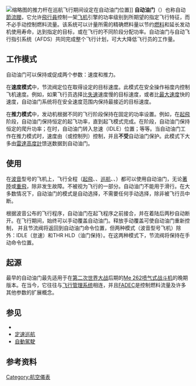[[File:Thrust_levers_of_an_Airbus_A320.jpg|缩略图]]的推力杆在巡航飞行期间设定在自动油门位置]]
'''自动油门'''（{{lang-en|'''autothrottle'''}}）也称自动[[節流閥|節流閥]]，它允许[[飛行員|飛行員]]控制一架[[航空器|飞机]]引擎的功率级别到所期望的指定飞行特征，而不必手动控制燃料流量。该系统可以计量所需的精确燃料量以节约[[燃料|燃料]]和延长发动机使用寿命，达到指定的目标{{tsl|en|Indicated air speed|指示空速}}，或在飞行的不同阶段分配功率。自动油门与自动飞行指引系统（AFDS）共同完成整个飞行计划，可大大降低飞行员的工作量。

== 工作模式 ==
自动油门可以保持或促成两个参数：速度和推力。

在'''速度模式'''中，节流阀定位在取得设定的目标速度。此模式在安全操作裕度内控制飞机速度。例如，如果飞行员选择比[[失速|失速]]速度慢的目标速度，或者比[[V速率|最大速度]]快的速度，自动油门系统将在安全速度范围内保持最接近的目标速度。

在'''推力模式'''中，发动机根据不同的飞行阶段保持在固定的功率设置。例如，在[[起飛|起飛]]阶段，自动油门保持恒定的起飞功率，直到起飞模式完成。在{{tsl|en|Climb (aeronautics)|爬升}}阶段，自动油门保持恒定的爬升功率；在{{tsl|en|Descent (aircraft)|下降}}时，自动油门转入怠速（IDLE）位置；等等。当自动油门工作在推力模式时，速度由{{tsl|en|Flight dynamics|俯仰}}（或控制列）控制，并且'''不受'''自动油门保护。此模式下大多由[[雷達高度計|雷達高度計]]馈送数据到自动油门。

== 使用 ==
在[[波音|波音]]型号的飞机上，飞行全程（[[起飛|起飛]]、{{tsl|en|Climb (aeronautics)|爬升}}、[[巡航速度|巡航]]、{{tsl|en|Descent (aircraft)|下降}}、{{tsl|en|Final approach (aviation)|最后进場}}）都可以使用自动油门，无论[[著陸|著陸]]或[[重飛|重飛]]，除非发生故障。{{tsl|en|Taxiing|滑行}}不被视为飞行的一部分。自动油门不能用于滑行。在大多数情况下，自动油门的模式是自动选择，不需要任何手动选择，除非被飞行员中断。

根据波音公布的飞行程序，自动油门在起飞程序之前接合，并在着陆后两秒自动断开。在飞行期间，始终可以手动覆盖自动油门。释放手动覆盖可使自动油门重新控制， 并且节流阀将返回到自动油门命令位置，但两种模式（波音型号飞机）除外：IDLE（怠速）和THR HLD（油门保持）。在这两种模式下，节流阀将保持在手动命令位置。

== 起源 ==
最早的自动油门最先适用于在[[第二次世界大战|第二次世界大战]]后期的[[Me_262戰鬥機|Me 262]][[喷气式飞机|喷气式]][[战斗机|战斗机]]的晚期版本。在当今，它往往与[[飞行管理系统|飞行管理系统]]相连，并且[[FADEC|FADEC]]是控制燃料流量及许多其他参数的扩展概念。

== 参见 ==
* {{tsl|en|Thrust lever|推力杆}}
* [[定速巡航|定速巡航]]
* [[自動駕駛|自動駕駛]]

== 参考资料 ==
{{US patent reference
 | number = US3362661
 | y = 1968
 | m = 1
 | d = 9
 | inventor = Booth George C, Post Morris H, Prilliman Floyd W, Redmond Jr William G
 | title = Autothrottle
}}


{{飞机燃气涡轮发动机部件}}
{{航空器部件}}

[[Category:航空儀表|Category:航空儀表]]